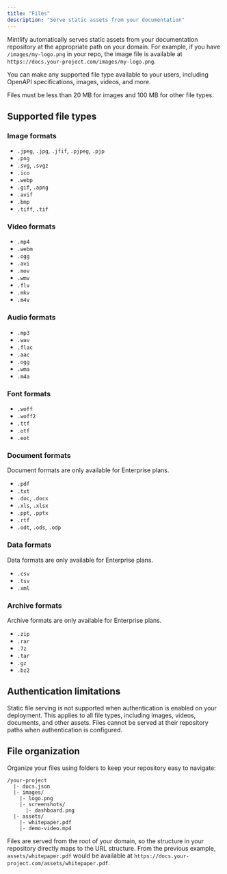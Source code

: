 ```yaml
---
title: "Files"
description: "Serve static assets from your documentation"
---
```


Mintlify automatically serves static assets from your documentation repository at the appropriate path on your domain. For example, if you have `/images/my-logo.png` in your repo, the image file is available at `https://docs.your-project.com/images/my-logo.png`.

You can make any supported file type available to your users, including OpenAPI specifications, images, videos, and more.

Files must be less than 20 MB for images and 100 MB for other file types.

## Supported file types

### Image formats
- `.jpeg`, `.jpg`, `.jfif`, `.pjpeg`, `.pjp`
- `.png`
- `.svg`, `.svgz`
- `.ico`
- `.webp`
- `.gif`, `.apng`
- `.avif`
- `.bmp`
- `.tiff`, `.tif`

### Video formats
- `.mp4`
- `.webm`
- `.ogg`
- `.avi`
- `.mov`
- `.wmv`
- `.flv`
- `.mkv`
- `.m4v`

### Audio formats
- `.mp3`
- `.wav`
- `.flac`
- `.aac`
- `.ogg`
- `.wma`
- `.m4a`

### Font formats
- `.woff`
- `.woff2`
- `.ttf`
- `.otf`
- `.eot`

### Document formats

<Note>Document formats are only available for Enterprise plans.</Note>

- `.pdf`
- `.txt`
- `.doc`, `.docx`
- `.xls`, `.xlsx`
- `.ppt`, `.pptx`
- `.rtf`
- `.odt`, `.ods`, `.odp`

### Data formats

<Note>Data formats are only available for Enterprise plans.</Note>

- `.csv`
- `.tsv`
- `.xml`

### Archive formats

<Note>Archive formats are only available for Enterprise plans.</Note>

- `.zip`
- `.rar`
- `.7z`
- `.tar`
- `.gz`
- `.bz2`

## Authentication limitations

<Warning>
Static file serving is not supported when authentication is enabled on your deployment. This applies to all file types, including images, videos, documents, and other assets. Files cannot be served at their repository paths when authentication is configured.
</Warning>

## File organization

Organize your files using folders to keep your repository easy to navigate:

```text
/your-project
  |- docs.json
  |- images/
    |- logo.png
    |- screenshots/
      |- dashboard.png
  |- assets/
    |- whitepaper.pdf
    |- demo-video.mp4
```

Files are served from the root of your domain, so the structure in your repository directly maps to the URL structure. From the previous example, `assets/whitepaper.pdf` would be available at `https://docs.your-project.com/assets/whitepaper.pdf`.
